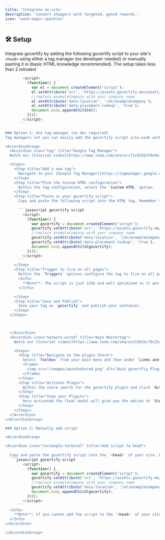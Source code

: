```yaml
---
title: 'Integrate on-site'
description: 'Convert shoppers with targeted, gated rewards.'
icon: "wand-magic-sparkles"
---
```




## 🛠️ Setup

Integrate gocertify by adding the following gocertify <Tooltip tip="Our script is just 12kb and optimised for performance">script</Tooltip> to your site's `<head>` using either a tag manager (no developer needed) or manually pasting it in (basic HTML knowledge recommended). The setup takes less than 2 minutes!

```javascript gocertify-script
        <script>
          (function() {
            var el = document.createElement('script');
            el.setAttribute('src', 'https://assets.gocertify.me/assets/embed.js');
            //replace exampleCompany with your company name
            el.setAttribute('data-location', '/at/exampleCompany'); 
            el.setAttribute('data-placement-lookup', 'true');
            document.body.appendChild(el);
          })();
        </script>
      ```

### Option 1: Use tag manager (no dev required)
Tag managers let you can easily add the gocertify script site-wide without needing a developer. Pick your prefered manager to see how it's done.

<AccordionGroup>
  <Accordion icon="tag" title="Google Tag Manager">
  Watch our [tutorial video](https://www.loom.com/share/c71c832b378e4e17b6aa80a6bcc284a7?sid=9604726f-f6e8-4997-bf66-9a11773773d2) or follow these steps.

  <Steps>
    <Step title="Add a new tag">
      Navigate to your [Google Tag Manager](https://tagmanager.google.com/#/home) (GTM) account and select `Add new Tag`
    </Step>
    <Step title="Pick the Custom HTML configuration">
      Within the tag configuration, select the `Custom HTML` option.
    </Step>
    <Step title="Paste in your gocertify script">
      Copy and paste the following script into the HTML tag. Remember to replace `exampleCompany` with your actual company name.
      
      ```javascript gocertify-script
        <script>
          (function() {
            var gocertify = document.createElement('script');
            gocertify.setAttribute('src', 'https://assets.gocertify.me/assets/embed.js');
            //replace exampleCompany with your company name
            gocertify.setAttribute('data-location', '/at/exampleCompany'); 
            gocertify.setAttribute('data-placement-lookup', 'true');
            document.body.appendChild(gocertify);
          })();
        </script>
      ```
    </Step>
    <Step title="Trigger to fire on all pages">
      Within the `Triggers` options configure the tag to fire on all pages. 
      <Info>
        **Note**: The script is just 12kb and well optimised so it won't slow down your site.
      </Info>

    </Step>
    <Step title="Save and Publish">
      Save your tag as `gocertify` and publish your container.
    </Step>
  </Steps>


    
  </Accordion>
  <Accordion icon="network-wired" title="Awin Mastertag">
    Watch our [tutorial video](https://www.loom.com/share/e13b1bc79c2545078fb46d4b78c8bb50?sid=46361597-a98e-4871-8f2d-7a24166e9c00) to see how it's done. 

    <Steps>
      <Step title="Navigate to the plugin Store">
        Select `Toolbox` from your main menu and then under `Links and Tools` select `Plugin Store`.
        <Frame>
          <img src="/images/awinFeatured.png" alt="Awin gocertfiy Plugin" />
        </Frame>
      </Step>
      <Step title="Activate Plugin">
        Within the store search for the gocertify plugin and click `Activate now` and confirm your choice.
      </Step>
      <Step title="View your Plugins">
        Once activated the final modal will give you the option to `View My Plugins`. Select this and you will see that the plugin is activated and the script has been deployed.
      </Step>
    </Steps>
  </Accordion>
</AccordionGroup>

### Option 2: Manually add script

<AccordionGroup>

<Accordion icon="rectangle-terminal" title="Add script to head">
  
  Copy and paste the gocertify script into the `<head>` of your site. Remember to replace `exampleCompany` with your actual company name.
  ```javascript gocertify-script
        <script>
          (function() {
            var gocertify = document.createElement('script');
            gocertify.setAttribute('src', 'https://assets.gocertify.me/assets/embed.js');
            //replace exampleCompany with your company name
            gocertify.setAttribute('data-location', '/at/exampleCompany'); 
            document.body.appendChild(gocertify);
          })();
        </script>
      ```
  <Info>
    **Note**: If you cannot add the script to the `<head>` of your site you can place it in the `<body>` .
  </Info>
</Accordion>

</AccordionGroup>

